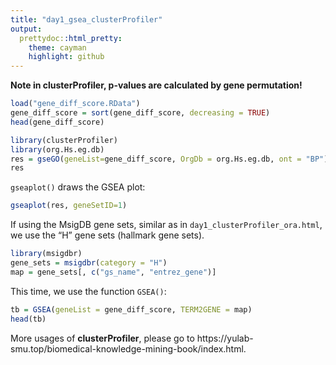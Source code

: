 ```yaml
---
title: "day1_gsea_clusterProfiler"
output:
  prettydoc::html_pretty:
    theme: cayman
    highlight: github
---
```


**Note in clusterProfiler, p-values are calculated by gene permutation!**

```r
load("gene_diff_score.RData")
gene_diff_score = sort(gene_diff_score, decreasing = TRUE)
head(gene_diff_score)
```

```r
library(clusterProfiler)
library(org.Hs.eg.db)
res = gseGO(geneList=gene_diff_score, OrgDb = org.Hs.eg.db, ont = "BP")
res
```

`gseaplot()` draws the GSEA plot:


```r
gseaplot(res, geneSetID=1)
```

If using the MsigDB gene sets, similar as in `day1_clusterProfiler_ora.html`, we use the "H" gene sets (hallmark gene sets).

```r
library(msigdbr)
gene_sets = msigdbr(category = "H")
map = gene_sets[, c("gs_name", "entrez_gene")]
```

This time, we use the function `GSEA()`:

```r
tb = GSEA(geneList = gene_diff_score, TERM2GENE = map)
head(tb)
```

More usages of **clusterProfiler**, please go to https://yulab-smu.top/biomedical-knowledge-mining-book/index.html.


